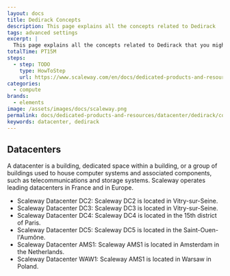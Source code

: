 ```yaml
---
layout: docs
title: Dedirack Concepts
description: This page explains all the concepts related to Dedirack
tags: advanced settings
excerpt: |
  This page explains all the concepts related to Dedirack that you might encounter while using Scaleway products and ressources.
totalTime: PT15M
steps:
  - step: TODO
    type: HowToStep
    url: https://www.scaleway.com/en/docs/dedicated-products-and-resources/datacenter/dedirack/concepts
categories:
  - compute
brands:
  - elements
image: /assets/images/docs/scaleway.png
permalink: docs/dedicated-products-and-resources/datacenter/dedirack/concepts
keywords: datacenter, dedirack
---
```




<Concept>

## Datacenters

A datacenter is a building, dedicated space within a building, or a group of buildings used to house computer systems and associated components, such as telecommunications and storage systems. Scaleway operates leading datacenters in France and in Europe.

- Scaleway Datacenter DC2: Scaleway DC2 is located in Vitry-sur-Seine.
- Scaleway Datacenter DC3: Scaleway DC3 is located in Vitry-sur-Seine.
- Scaleway Datacenter DC4: Scaleway DC4 is located in the 15th district of Paris.
- Scaleway Datacenter DC5: Scaleway DC5 is located in the Saint-Ouen-l'Aumône.
- Scaleway Datacenter AMS1: Scaleway AMS1 is located in Amsterdam in the Netherlands.
- Scaleway Datacenter WAW1: Scaleway AMS1 is located in Warsaw in Poland.

</Concept>